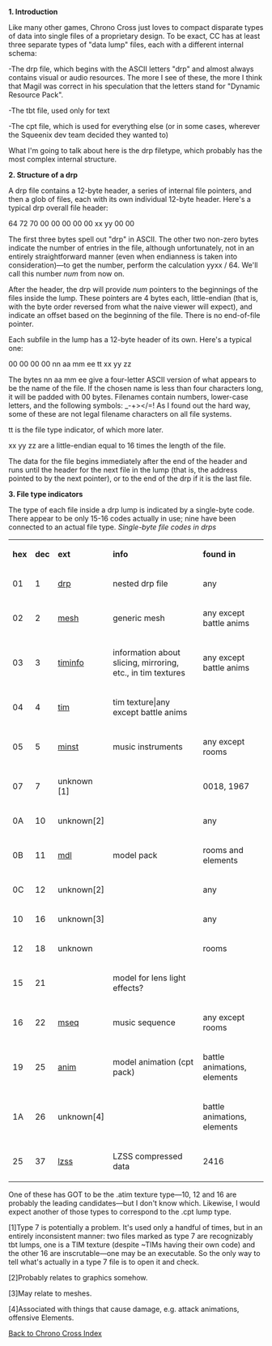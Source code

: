 '''1. Introduction'''

Like many other games, Chrono Cross just loves to compact disparate types of data
into single files of a proprietary design. To be exact, CC has at least three separate
types of "data lump" files, each with a different internal schema:

-The drp file, which begins with the ASCII letters "drp" and almost always contains
visual or audio resources. The more I see of these, the more I think that Magil was
correct in his speculation that the letters stand for "Dynamic Resource Pack".

-The tbt file, used only for text

-The cpt file, which is used for everything else (or in some cases, wherever the Squeenix
dev team decided they wanted to)

What I'm going to talk about here is the drp filetype, which probably has the most complex
internal structure.

'''2. Structure of a drp'''

A drp file contains a 12-byte header, a series of internal file pointers, and then a glob
of files, each with its own individual 12-byte header. Here's a typical drp overall file header:

64 72 70 00 00 00 00 00 xx yy 00 00

The first three bytes spell out "drp" in ASCII. The other two non-zero bytes indicate the
number of entries in the file, although unfortunately, not in an entirely straightforward
manner (even when endianness is taken into consideration)&mdash;to get the number, perform the
calculation yyxx / 64. We'll call this number ''num'' from now on.

After the header, the drp will provide ''num'' pointers to the beginnings of the files
inside the lump. These pointers are 4 bytes each, little-endian (that is, with the byte
order reversed from what the naive viewer will expect), and indicate an offset based on
the beginning of the file. There is no end-of-file pointer.

Each subfile in the lump has a 12-byte header of its own. Here's a typical one:

00 00 00 00 nn aa mm ee tt xx yy zz

The bytes nn aa mm ee give a four-letter ASCII version of what appears to be the name
of the file. If the chosen name is less than four characters long, it will be padded
with 00 bytes. Filenames contain numbers, lower-case letters, and the following symbols:
_-+></=! As I found out the hard way, some of these are not legal filename characters on
all file systems.

tt is the file type indicator, of which more later.

xx yy zz are a little-endian equal to 16 times the length of the file.

The data for the file begins immediately after the end of the header and runs until the
header for the next file in the lump (that is, the address pointed to by the next pointer),
or to the end of the drp if it is the last file.

'''3. File type indicators'''

The type of each file inside a drp lump is indicated by a single-byte code. There appear to
be only 15-16 codes actually in use; nine have been connected to an actual file type.
''Single-byte file codes in drps''

{|class="wikitable"
|<B>hex</B>
|<B>dec</B>
|<B>ext</B>
|<B>info</B>
|<B>found in</B>
|-
|01
|1
|[[Chrono Cross .drp File Format Notes|drp]]
|nested drp file
|any
|-
|02
|2
|[[Chrono Cross mesh File Format Notes|mesh]]
|generic mesh
|any except battle anims
|-
|03
|3
|[[Chrono Cross timinfo File Format Notes|timinfo]]
|information about slicing, mirroring, etc., in tim textures
|any except battle anims
|-
|04
|4
|[[Standard .tim Format Notes|tim]]
|tim texture|any except battle anims
|-
|05
|5
|[[Chrono Cross Music .minst Format Notes|minst]]
|music instruments
|any except rooms
|-
|07
|7
|unknown [1]
|
|0018, 1967
|-
|0A
|10
|unknown[2]
|
|any
|-
|0B
|11
|[[Chrono Cross Model Format Notes|mdl]]
|model pack
|rooms and elements
|-
|0C
|12
|unknown[2]
|
|any
|-
|10
|16
|unknown[3]
|
|any
|-
|12
|18
|unknown
|
|rooms
|-
|15
|21
|
|model for lens light effects?
|-
|16
|22
|[[Chrono Cross Music .mseq Format Notes|mseq]]
|music sequence
|any except rooms
|-
|19
|25
|[[Chrono Cross Animations Format|anim]]
|model animation (cpt pack)
|battle animations, elements
|-
|1A
|26
|unknown[4]
|
|battle animations, elements
|-
|25
|37
|[[Chrono Cross LZSS Compression Notes|lzss]]
|LZSS compressed data
|2416
|}

One of these has GOT to be the .atim texture type&mdash;10, 12 and 16 are probably the
leading candidates&mdash;but I don't know which. Likewise, I would expect another of
those types to correspond to the .cpt lump type.

[1]Type 7 is potentially a problem. It's used only a handful of times, but in an
entirely inconsistent manner: two files marked as type 7 are recognizably tbt lumps,
one is a TIM texture (despite ~TIMs having their own code) and the other 16 are
inscrutable&mdash;one may be an executable. So the only way to tell what's actually in
a type 7 file is to open it and check.

[2]Probably relates to graphics somehow.

[3]May relate to meshes.

[4]Associated with things that cause damage, e.g. attack animations, offensive Elements.

[[Chrono Cross|Back to Chrono Cross Index]]
